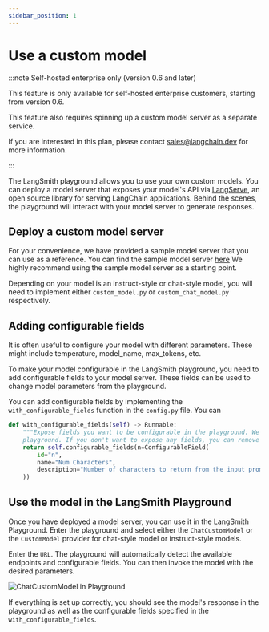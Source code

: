 ```yaml
---
sidebar_position: 1
---
```


# Use a custom model

:::note Self-hosted enterprise only (version 0.6 and later)

This feature is only available for self-hosted enterprise customers, starting from version 0.6.

This feature also requires spinning up a custom model server as a separate service.

If you are interested in this plan, please contact sales@langchain.dev for more information.

:::

The LangSmith playground allows you to use your own custom models. You can deploy a model server that exposes your model's API via [LangServe](https://github.com/langchain-ai/langserve), an open source library for serving LangChain applications.
Behind the scenes, the playground will interact with your model server to generate responses.

## Deploy a custom model server

For your convenience, we have provided a sample model server that you can use as a reference. You can find the sample model server [here](https://github.com/langchain-ai/langsmith-model-server)
We highly recommend using the sample model server as a starting point.

Depending on your model is an instruct-style or chat-style model, you will need to implement either `custom_model.py` or `custom_chat_model.py` respectively.

## Adding configurable fields

It is often useful to configure your model with different parameters. These might include temperature, model_name, max_tokens, etc.

To make your model configurable in the LangSmith playground, you need to add configurable fields to your model server. These fields can be used to change model parameters from the playground.

You can add configurable fields by implementing the `with_configurable_fields` function in the `config.py` file. You can

```python
def with_configurable_fields(self) -> Runnable:
    """Expose fields you want to be configurable in the playground. We will automatically expose these to the
    playground. If you don't want to expose any fields, you can remove this method."""
    return self.configurable_fields(n=ConfigurableField(
        id="n",
        name="Num Characters",
        description="Number of characters to return from the input prompt.",
    ))
```

## Use the model in the LangSmith Playground

Once you have deployed a model server, you can use it in the LangSmith Playground. Enter the playground and select either the `ChatCustomModel` or the `CustomModel` provider for chat-style model or instruct-style models.

Enter the `URL`. The playground will automatically detect the available endpoints and configurable fields. You can then invoke the model with the desired parameters.

![ChatCustomModel in Playground](../static/playground_custom_model.png)

If everything is set up correctly, you should see the model's response in the playground as well as the configurable fields specified in the `with_configurable_fields`.
